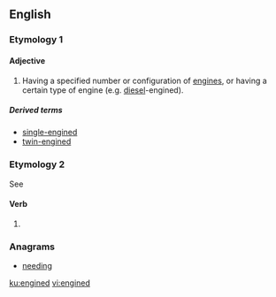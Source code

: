 ==English==

===Etymology 1===
{{suffix|engine|ed|gloss1=noun|lang=en}}

====Adjective====
{{en-adj|-}}

# {{context|in combination|lang=en}} Having a specified number or configuration of [[engine]]s, or having a certain type of engine (e.g. [[diesel]]-engined).

=====Derived terms=====
* [[single-engined]]
* [[twin-engined]]

===Etymology 2===
See {{term|engine}} {{a|verb}}

====Verb====
{{head|en|verb form}}

# {{en-past of|engine}}

===Anagrams===
* [[needing#English|needing]]

[[ku:engined]]
[[vi:engined]]